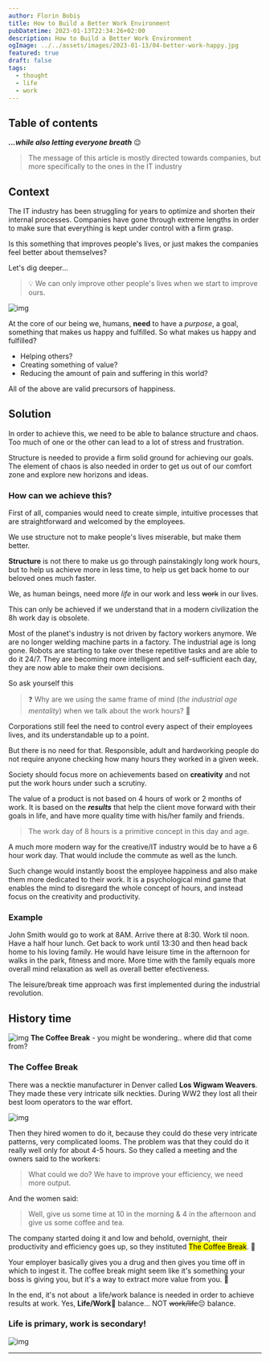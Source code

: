 ```yaml
---
author: Florin Bobiș
title: How to Build a Better Work Environment
pubDatetime: 2023-01-13T22:34:26+02:00
description: How to Build a Better Work Environment
ogImage: ../../assets/images/2023-01-13/04-better-work-happy.jpg
featured: true
draft: false
tags:
  - thought
  - life
  - work
---
```



## Table of contents

**_...while also letting everyone breath_** 😌

> The message of this article is mostly directed towards companies, but more specifically to the ones in the IT industry

## Context

The IT industry has been struggling for years to optimize and shorten their internal processes. Companies have gone through extreme lengths in order to make sure that everything is kept under control with a firm grasp.

Is this something that improves people's lives, or just makes the companies feel better about themselves?

Let's dig deeper...

> 💡 We can only improve other people's lives when we start to improve ours.

![img](../../assets/images/2023-01-13/04-better-work-happy.jpg)

At the core of our being we, humans, **need** to have a _purpose_, a goal, something that makes us happy and fulfilled. So what makes us happy and fulfilled?

- Helping others?
- Creating something of value?
- Reducing the amount of pain and suffering in this world?

All of the above are valid precursors of happiness.

## Solution

In order to achieve this, we need to be able to balance structure and chaos.
Too much of one or the other can lead to a lot of stress and frustration.

Structure is needed to provide a firm solid ground for achieving our goals. The element of chaos is also needed in order to get us out of our comfort zone and explore new horizons and ideas.

### How can we achieve this?

First of all, companies would need to create simple, intuitive processes that are straightforward and welcomed by the employees.

We use structure not to make people's lives miserable, but make them better.

**Structure** is not there to make us go through painstakingly long work hours, but to help us achieve more in less time, to help us get back home to our beloved ones much faster.

We, as human beings, need more _life_ in our work and less ~~work~~ in our lives.

This can only be achieved if we understand that in a modern civilization the 8h work day is obsolete.

Most of the planet's industry is not driven by factory workers anymore. We are no longer welding machine parts in a factory. The industrial age is long gone. Robots are starting to take over these repetitive tasks and are able to do it 24/7. They are becoming more intelligent and self-sufficient each day, they are now able to make their own decisions.

So ask yourself this

> ❓ Why are we using the same frame of mind (_the industrial age mentality_) when we talk about the work hours? 🤔

Corporations still feel the need to control every aspect of their employees lives, and its understandable up to a point.

But there is no need for that. Responsible, adult and hardworking people do not require anyone checking how many hours they worked in a given week.

Society should focus more on achievements based on **creativity** and not put the work hours under such a scrutiny.

The value of a product is not based on 4 hours of work or 2 months of work. It is based on the **_results_** that help the client move forward with their goals in life, and have more quality time with his/her family and friends.

> The work day of 8 hours is a primitive concept in this day and age.

A much more modern way for the creative/IT industry would be to have a 6 hour work day. That would include the commute as well as the lunch.

Such change would instantly boost the employee happiness and also make them more dedicated to their work. It is a psychological mind game that enables the mind to disregard the whole concept of hours, and instead focus on the creativity and productivity.

### Example

John Smith would go to work at 8AM. Arrive there at 8:30. Work til noon. Have a half hour lunch. Get back to work until 13:30 and then head back home to his loving family. He would have leisure time in the afternoon for walks in the park, fitness and more. More time with the family equals more overall mind relaxation as well as overall better efectiveness.

The leisure/break time approach was first implemented during the industrial revolution.

## History time

![img](../../assets/images/2023-01-13/04-better-work-coffee-break.jpg)
**The Coffee Break** - you might be wondering.. where did that come from?

### The Coffee Break

There was a necktie manufacturer in Denver called **Los Wigwam Weavers**. They made these very intricate silk neckties. During WW2 they lost all their best loom operators to the war effort.

![img](../../assets/images/2023-01-13/04-better-work-wigwam.jpg)

Then they hired women to do it, because they could do these very intricate patterns, very complicated looms. The problem was that they could do it really well only for about 4-5 hours. So they called a meeting and the owners said to the workers:

> What could we do? We have to improve your efficiency, we need more output.

And the women said:

> Well, give us some time at 10 in the morning & 4 in the afternoon and give us some coffee and tea.

The company started doing it and low and behold, overnight, their productivity and efficiency goes up, so they instituted <mark>The Coffee Break</mark>. 🤩

Your employer basically gives you a drug and then gives you time off in which to ingest it.
The coffee break might seem like it's something your boss is giving you, but it's a way to extract more value from you. 🤔

In the end, it's not about  a life/work balance is needed in order to achieve results at work.
Yes, **Life/Work**🥰 balance... NOT ~~work/life~~😔 balance.

### Life is primary, work is secondary!

![img](../../assets/images/2023-01-13/04-better-work-success.jpg)

---

<YouTube id="https://youtu.be/HSpdA_p3Bak" />
